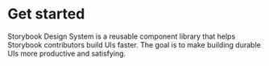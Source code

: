 
<Meta title="Components|multi-select" />

# Get started

Storybook Design System is a reusable component library that helps Storybook contributors build UIs faster. The goal is to make building durable UIs more productive and satisfying.
